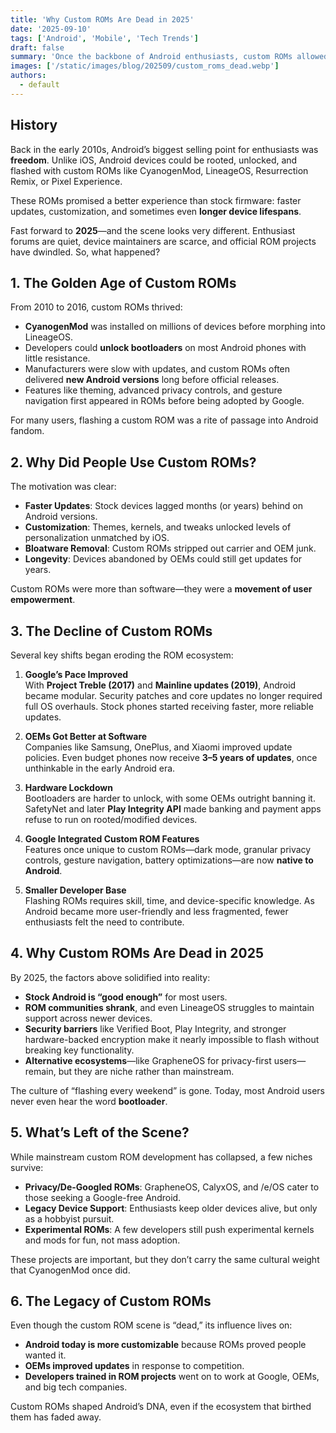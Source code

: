 ```yaml
---
title: 'Why Custom ROMs Are Dead in 2025'
date: '2025-09-10'
tags: ['Android', 'Mobile', 'Tech Trends']
draft: false
summary: 'Once the backbone of Android enthusiasts, custom ROMs allowed users to break free from manufacturer restrictions, gain performance, and enjoy bleeding-edge features. But in 2025, the custom ROM scene is a shadow of its former self. This article explores the rise, decline, and eventual death of custom ROMs in the modern smartphone ecosystem.'
images: ['/static/images/blog/202509/custom_roms_dead.webp']
authors:
  - default
---
```


## History

Back in the early 2010s, Android’s biggest selling point for enthusiasts was **freedom**. Unlike iOS, Android devices could be rooted, unlocked, and flashed with custom ROMs like CyanogenMod, LineageOS, Resurrection Remix, or Pixel Experience.

These ROMs promised a better experience than stock firmware: faster updates, customization, and sometimes even **longer device lifespans**.

Fast forward to **2025**—and the scene looks very different. Enthusiast forums are quiet, device maintainers are scarce, and official ROM projects have dwindled. So, what happened?

## 1. The Golden Age of Custom ROMs

From 2010 to 2016, custom ROMs thrived:

- **CyanogenMod** was installed on millions of devices before morphing into LineageOS.
- Developers could **unlock bootloaders** on most Android phones with little resistance.
- Manufacturers were slow with updates, and custom ROMs often delivered **new Android versions** long before official releases.
- Features like theming, advanced privacy controls, and gesture navigation first appeared in ROMs before being adopted by Google.

For many users, flashing a custom ROM was a rite of passage into Android fandom.

## 2. Why Did People Use Custom ROMs?

The motivation was clear:

- **Faster Updates**: Stock devices lagged months (or years) behind on Android versions.
- **Customization**: Themes, kernels, and tweaks unlocked levels of personalization unmatched by iOS.
- **Bloatware Removal**: Custom ROMs stripped out carrier and OEM junk.
- **Longevity**: Devices abandoned by OEMs could still get updates for years.

Custom ROMs were more than software—they were a **movement of user empowerment**.

## 3. The Decline of Custom ROMs

Several key shifts began eroding the ROM ecosystem:

1. **Google’s Pace Improved**  
   With **Project Treble (2017)** and **Mainline updates (2019)**, Android became modular. Security patches and core updates no longer required full OS overhauls. Stock phones started receiving faster, more reliable updates.

2. **OEMs Got Better at Software**  
   Companies like Samsung, OnePlus, and Xiaomi improved update policies. Even budget phones now receive **3–5 years of updates**, once unthinkable in the early Android era.

3. **Hardware Lockdown**  
   Bootloaders are harder to unlock, with some OEMs outright banning it. SafetyNet and later **Play Integrity API** made banking and payment apps refuse to run on rooted/modified devices.

4. **Google Integrated Custom ROM Features**  
   Features once unique to custom ROMs—dark mode, granular privacy controls, gesture navigation, battery optimizations—are now **native to Android**.

5. **Smaller Developer Base**  
   Flashing ROMs requires skill, time, and device-specific knowledge. As Android became more user-friendly and less fragmented, fewer enthusiasts felt the need to contribute.

## 4. Why Custom ROMs Are Dead in 2025

By 2025, the factors above solidified into reality:

- **Stock Android is “good enough”** for most users.
- **ROM communities shrank**, and even LineageOS struggles to maintain support across newer devices.
- **Security barriers** like Verified Boot, Play Integrity, and stronger hardware-backed encryption make it nearly impossible to flash without breaking key functionality.
- **Alternative ecosystems**—like GrapheneOS for privacy-first users—remain, but they are niche rather than mainstream.

The culture of “flashing every weekend” is gone. Today, most Android users never even hear the word **bootloader**.

## 5. What’s Left of the Scene?

While mainstream custom ROM development has collapsed, a few niches survive:

- **Privacy/De-Googled ROMs**: GrapheneOS, CalyxOS, and /e/OS cater to those seeking a Google-free Android.
- **Legacy Device Support**: Enthusiasts keep older devices alive, but only as a hobbyist pursuit.
- **Experimental ROMs**: A few developers still push experimental kernels and mods for fun, not mass adoption.

These projects are important, but they don’t carry the same cultural weight that CyanogenMod once did.

## 6. The Legacy of Custom ROMs

Even though the custom ROM scene is “dead,” its influence lives on:

- **Android today is more customizable** because ROMs proved people wanted it.
- **OEMs improved updates** in response to competition.
- **Developers trained in ROM projects** went on to work at Google, OEMs, and big tech companies.

Custom ROMs shaped Android’s DNA, even if the ecosystem that birthed them has faded away.

